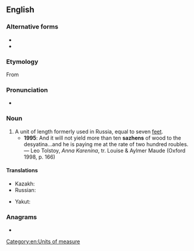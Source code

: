 ==English==

===Alternative forms===
* {{l|en|sagene}}
* {{l|en|sajene}}

===Etymology===
From {{uder|en|ru|са́же́нь|}}

===Pronunciation===
* {{IPA|en|/ˈsæʒɛn/}}

===Noun===
{{en-noun}}

# A unit of length formerly used in Russia, equal to seven [[feet]].
#* '''1995''': And it will not yield more than ten '''sazhens''' of wood to the desyatina…and he is paying me at the rate of two hundred roubles. — Leo Tolstoy, ''Anna Karenina'', tr. Louise & Aylmer Maude (Oxford 1998, p. 166)

====Translations====
{{trans-top|a Russian unit of length}}
* Kazakh: {{t|kk|сажын|sc=Cyrl}}
* Russian: {{t+|ru|са́же́нь|f}}
{{trans-mid}}
* Yakut: {{t|sah|саһаан|sc=Cyrl}}
{{trans-bottom}}

===Anagrams===
* {{anagrams|en|a=aehnsz|Zeshan|hazens}}

[[Category:en:Units of measure]]